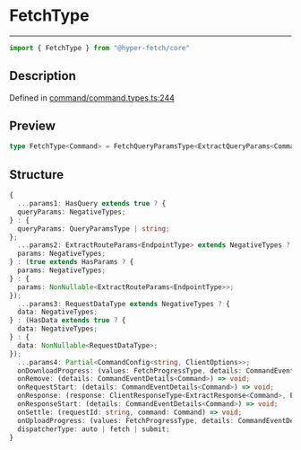 

# FetchType

<div class="api-docs__separator" data-reactroot="">

---

</div><div class="api-docs__import" data-reactroot="">

```ts
import { FetchType } from "@hyper-fetch/core"
```

</div><div class="api-docs__section">

## Description

</div><div class="api-docs__description"><span class="api-docs__do-not-parse">



</span></div><p class="api-docs__definition">

Defined in [command/command.types.ts:244](https://github.com/BetterTyped/hyper-fetch/blob/993719ed/packages/core/src/command/command.types.ts#L244)

</p><div class="api-docs__section">

## Preview

</div><div class="api-docs__preview type single">

```ts
type FetchType<Command> = FetchQueryParamsType<ExtractQueryParams<Command>, ExtractHasQueryParams<Command>> & FetchParamsType<ExtractEndpoint<Command>, ExtractHasParams<Command>> & FetchRequestDataType<ExtractRequestData<Command>, ExtractHasData<Command>> & Omit<FetchOptionsType<ExtractClientOptions<Command>>, params | data> & FetchSendActionsType<Command> & CommandQueueOptions;
```

</div><div class="api-docs__section">

## Structure

</div><div class="api-docs__returns">

```ts
{
  ...params1: HasQuery extends true ? {
  queryParams: NegativeTypes;
} : {
  queryParams: QueryParamsType | string;
};
  ...params2: ExtractRouteParams<EndpointType> extends NegativeTypes ? {
  params: NegativeTypes;
} : (true extends HasParams ? {
  params: NegativeTypes;
} : {
  params: NonNullable<ExtractRouteParams<EndpointType>>;
});
  ...params3: RequestDataType extends NegativeTypes ? {
  data: NegativeTypes;
} : (HasData extends true ? {
  data: NegativeTypes;
} : {
  data: NonNullable<RequestDataType>;
});
  ...params4: Partial<CommandConfig<string, ClientOptions>>;
  onDownloadProgress: (values: FetchProgressType, details: CommandEventDetails<Command>) => void;
  onRemove: (details: CommandEventDetails<Command>) => void;
  onRequestStart: (details: CommandEventDetails<Command>) => void;
  onResponse: (response: ClientResponseType<ExtractResponse<Command>, ExtractError<Command>>, details: CommandResponseDetails) => void;
  onResponseStart: (details: CommandEventDetails<Command>) => void;
  onSettle: (requestId: string, command: Command) => void;
  onUploadProgress: (values: FetchProgressType, details: CommandEventDetails<Command>) => void;
  dispatcherType: auto | fetch | submit;
}
```

</div>